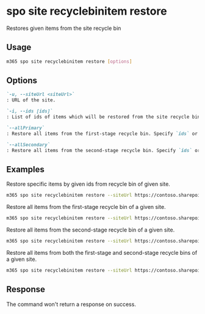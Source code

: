 
# spo site recyclebinitem restore

Restores given items from the site recycle bin

## Usage

```sh
m365 spo site recyclebinitem restore [options]
```

## Options

```md definition-list
`-u, --siteUrl <siteUrl>`
: URL of the site.

`-i, --ids [ids]`
: List of ids of items which will be restored from the site recycle bin. Specify `ids` or `allPrimary` and/or `allSecondary`.

`--allPrimary`
: Restore all items from the first-stage recycle bin. Specify `ids` or `allPrimary` and/or `allSecondary`.

`--allSecondary`
: Restore all items from the second-stage recycle bin. Specify `ids` or `allPrimary` and/or `allSecondary`.
```

<Global />

## Examples

Restore specific items by given ids from recycle bin of given site.

```sh
m365 spo site recyclebinitem restore --siteUrl https://contoso.sharepoint.com/sites/project --ids "ae6f97a7-280e-48d6-b481-0ea986c323da,aadbf916-1f71-42ee-abf2-8ee4802ae291"
```

Restore all items from the first-stage recycle bin of a given site.

```sh
m365 spo site recyclebinitem restore --siteUrl https://contoso.sharepoint.com/sites/project --allPrimary
```

Restore all items from the second-stage recycle bin of a given site.

```sh
m365 spo site recyclebinitem restore --siteUrl https://contoso.sharepoint.com --allSecondary
```

Restore all items from both the first-stage and second-stage recycle bins of a given site.

```sh
m365 spo site recyclebinitem restore --siteUrl https://contoso.sharepoint.com --allPrimary --allSecondary
```

## Response

The command won't return a response on success.
